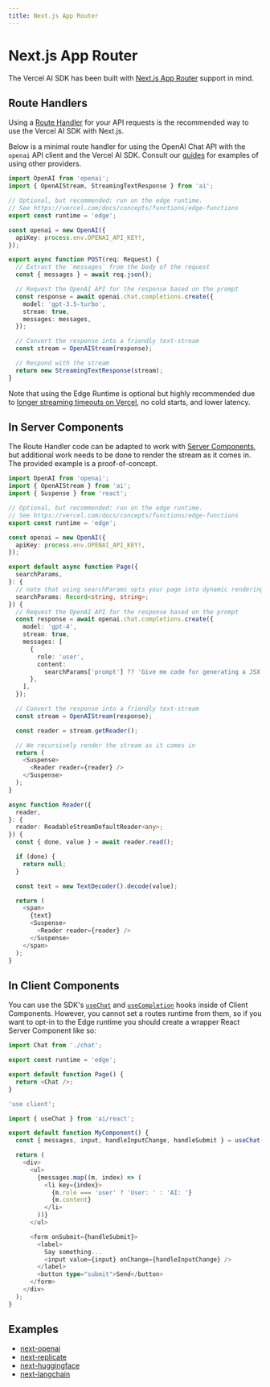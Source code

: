 ```yaml
---
title: Next.js App Router
---
```


# Next.js App Router

The Vercel AI SDK has been built with [Next.js App Router](https://nextjs.org/docs/app) support in mind.

## Route Handlers

Using a [Route Handler](https://nextjs.org/docs/app/building-your-application/routing/router-handlers)
for your API requests is the recommended way to use the Vercel AI SDK with Next.js.

Below is a minimal route handler for using the OpenAI Chat API with the `openai` API client and the Vercel AI SDK. Consult our [guides](/docs/guides) for examples of using other providers.

```typescript filename="app/api/chat/route.ts" showLineNumbers
import OpenAI from 'openai';
import { OpenAIStream, StreamingTextResponse } from 'ai';

// Optional, but recommended: run on the edge runtime.
// See https://vercel.com/docs/concepts/functions/edge-functions
export const runtime = 'edge';

const openai = new OpenAI({
  apiKey: process.env.OPENAI_API_KEY!,
});

export async function POST(req: Request) {
  // Extract the `messages` from the body of the request
  const { messages } = await req.json();

  // Request the OpenAI API for the response based on the prompt
  const response = await openai.chat.completions.create({
    model: 'gpt-3.5-turbo',
    stream: true,
    messages: messages,
  });

  // Convert the response into a friendly text-stream
  const stream = OpenAIStream(response);

  // Respond with the stream
  return new StreamingTextResponse(stream);
}
```

Note that using the Edge Runtime is optional but highly recommended due to [longer streaming timeouts on Vercel](https://vercel.com/docs/concepts/functions/edge-functions/limitations#maximum-initial-response-time), no cold starts, and lower latency.

## In Server Components

The Route Handler code can be adapted to work with [Server Components](https://nextjs.org/docs/getting-started/react-essentials#server-components), but additional work needs to be done to render the stream as it comes in. The provided example is a proof-of-concept.

```typescript filename="app/page.tsx" showLineNumbers
import OpenAI from 'openai';
import { OpenAIStream } from 'ai';
import { Suspense } from 'react';

// Optional, but recommended: run on the edge runtime.
// See https://vercel.com/docs/concepts/functions/edge-functions
export const runtime = 'edge';

const openai = new OpenAI({
  apiKey: process.env.OPENAI_API_KEY!,
});

export default async function Page({
  searchParams,
}: {
  // note that using searchParams opts your page into dynamic rendering. See https://nextjs.org/docs/app/api-reference/file-conventions/page#searchparams-optional
  searchParams: Record<string, string>;
}) {
  // Request the OpenAI API for the response based on the prompt
  const response = await openai.chat.completions.create({
    model: 'gpt-4',
    stream: true,
    messages: [
      {
        role: 'user',
        content:
          searchParams['prompt'] ?? 'Give me code for generating a JSX button',
      },
    ],
  });

  // Convert the response into a friendly text-stream
  const stream = OpenAIStream(response);

  const reader = stream.getReader();

  // We recursively render the stream as it comes in
  return (
    <Suspense>
      <Reader reader={reader} />
    </Suspense>
  );
}

async function Reader({
  reader,
}: {
  reader: ReadableStreamDefaultReader<any>;
}) {
  const { done, value } = await reader.read();

  if (done) {
    return null;
  }

  const text = new TextDecoder().decode(value);

  return (
    <span>
      {text}
      <Suspense>
        <Reader reader={reader} />
      </Suspense>
    </span>
  );
}
```

## In Client Components

You can use the SDK's [`useChat`](/docs/api-reference/use-chat) and [`useCompletion`](/docs/api-reference/use-completion) hooks inside of Client Components.
However, you cannot set a routes runtime from them, so if you want to opt-in to the Edge runtime you should create a wrapper React Server Component like so:

```typescript filename="app/page.tsx" showLineNumbers
import Chat from './chat';

export const runtime = 'edge';

export default function Page() {
  return <Chat />;
}
```

```typescript filename="app/chat.tsx" showLineNumbers
'use client';

import { useChat } from 'ai/react';

export default function MyComponent() {
  const { messages, input, handleInputChange, handleSubmit } = useChat();

  return (
    <div>
      <ul>
        {messages.map((m, index) => (
          <li key={index}>
            {m.role === 'user' ? 'User: ' : 'AI: '}
            {m.content}
          </li>
        ))}
      </ul>

      <form onSubmit={handleSubmit}>
        <label>
          Say something...
          <input value={input} onChange={handleInputChange} />
        </label>
        <button type="submit">Send</button>
      </form>
    </div>
  );
}
```

## Examples

- [next-openai](https://github.com/khulnasoft-lab/ai/tree/main/examples/next-openai)
- [next-replicate](https://github.com/khulnasoft-lab/ai/tree/main/examples/next-replicate)
- [next-huggingface](https://github.com/khulnasoft-lab/ai/tree/main/examples/next-huggingface)
- [next-langchain](https://github.com/khulnasoft-lab/ai/tree/main/examples/next-langchain)

